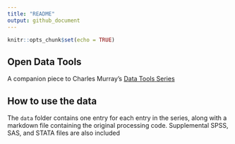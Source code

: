 ```yaml
---
title: "README"
output: github_document
---
```


```r
knitr::opts_chunk$set(echo = TRUE)
```

## Open Data Tools
A companion piece to Charles Murray's [Data Tools Series](https://www.aei.org/research-products/working-paper/puma-descriptors/)

## How to use the data
The `data` folder contains one entry for each entry in the series, along with a markdown file containing the original processing code. Supplemental SPSS, SAS, and STATA files are also included